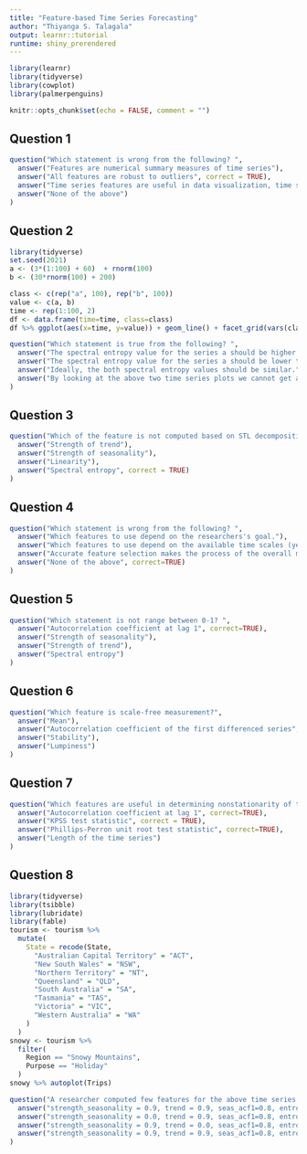```yaml
---
title: "Feature-based Time Series Forecasting"
author: "Thiyanga S. Talagala"
output: learnr::tutorial
runtime: shiny_prerendered
---
```


```r
library(learnr)
library(tidyverse)
library(cowplot)
library(palmerpenguins)

knitr::opts_chunk$set(echo = FALSE, comment = "")
```


## Question 1

```r
question("Which statement is wrong from the following? ",
  answer("Features are numerical summary measures of time series"),
  answer("All features are robust to outliers", correct = TRUE),
  answer("Time series features are useful in data visualization, time series forecasting and anomaly detection"),
  answer("None of the above")
)
```

## Question 2

```r
library(tidyverse)
set.seed(2021)
a <- (3*(1:100) + 60)  + rnorm(100)
b <- (30*rnorm(100) + 200)

class <- c(rep("a", 100), rep("b", 100))
value <- c(a, b)
time <- rep(1:100, 2)
df <- data.frame(time=time, class=class)
df %>% ggplot(aes(x=time, y=value)) + geom_line() + facet_grid(vars(class))

question("Which statement is true from the following? ",
  answer("The spectral entropy value for the series a should be higher than series b."),
  answer("The spectral entropy value for the series a should be lower than series b", correct = TRUE),
  answer("Ideally, the both spectral entropy values should be similar."),
  answer("By looking at the above two time series plots we cannot get an idea about spectral entropy values.")
)
```

## Question 3

```r
question("Which of the feature is not computed based on STL decomposition? ",
  answer("Strength of trend"),
  answer("Strength of seasonality"),
  answer("Linearity"),
  answer("Spectral entropy", correct = TRUE)
)
```

## Question 4

```r
question("Which statement is wrong from the following? ",
  answer("Which features to use depend on the researchers's goal."),
  answer("Which features to use depend on the available time scales (yearly, monthly, quarterly, etc.)"),
  answer("Accurate feature selection makes the process of the overall modeling efficient in terms of time and computing cost."),
  answer("None of the above", correct=TRUE)
)
```

## Question 5

```r
question("Which statement is not range between 0-1? ",
  answer("Autocorrelation coefficient at lag 1", correct=TRUE),
  answer("Strength of seasonality"),
  answer("Strength of trend"),
  answer("Spectral entropy")
)
```

## Question 6

```r
question("Which feature is scale-free measurement?",
  answer("Mean"),
  answer("Autocorrelation coefficient of the first differenced series", correct = TRUE),
  answer("Stability"),
  answer("Lumpiness")
)
```

## Question 7

```r
question("Which features are useful in determining nonstationarity of the time series?",
  answer("Autocorrelation coefficient at lag 1", correct=TRUE),
  answer("KPSS test statistic", correct = TRUE),
  answer("Phillips-Perron unit root test statistic", correct=TRUE),
  answer("Length of the time series")
)
```


## Question 8

```r
library(tidyverse)
library(tsibble)
library(lubridate)
library(fable)
tourism <- tourism %>%
  mutate(
    State = recode(State,
      "Australian Capital Territory" = "ACT",
      "New South Wales" = "NSW",
      "Northern Territory" = "NT",
      "Queensland" = "QLD",
      "South Australia" = "SA",
      "Tasmania" = "TAS",
      "Victoria" = "VIC",
      "Western Australia" = "WA"
    )
  )
snowy <- tourism %>%
  filter(
    Region == "Snowy Mountains",
    Purpose == "Holiday"
  )
snowy %>% autoplot(Trips)

question("A researcher computed few features for the above time series using feast package. Which is the best match for the time series?",
  answer("strength_seasonality = 0.9, trend = 0.9, seas_acf1=0.8, entropy=0.3", correct=TRUE),
  answer("strength_seasonality = 0.0, trend = 0.9, seas_acf1=0.8, entropy=0.3"),
  answer("strength_seasonality = 0.9, trend = 0.0, seas_acf1=0.8, entropy=0.3"),
  answer("strength_seasonality = 0.9, trend = 0.9, seas_acf1=0.8, entropy=0.9")
)
```






